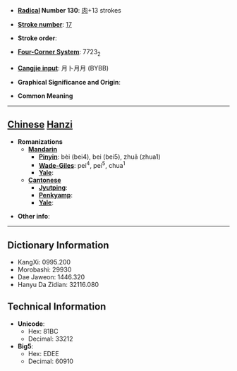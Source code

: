 * '''[[Wiktionary:Chinese radical index| Radical]] Number 130''': [[Wiktionary:Chinese radical index 肉|肉]]+13 strokes

* '''[[Wiktionary:Chinese total strokes index|Stroke number]]''': [[Wiktionary:Chinese total strokes index 17|17]]

* '''Stroke order''': 

* '''[[Wiktionary:Chinese four corner index|Four-Corner System]]''': 7723<sub>2</sub>

* '''[[Wiktionary:Chinese Cangjie index|Cangjie input]]''': 月卜月月 (BYBB)

* '''Graphical Significance and Origin''': 

* '''Common Meaning'''

----

== [[Chinese]] [[Hanzi]] ==

* '''Romanizations'''
** '''[[Mandarin]]'''
*** '''[[Pinyin]]''': bèi (bei4), bei (bei5), zhuā (zhua1)
*** '''[[Wade-Giles]]''': pei<sup>4</sup>, pei<sup>5</sup>, chua<sup>1</sup>
*** '''[[Yale]]''': 
** '''[[Cantonese]]'''
*** '''[[Jyutping]]''':
*** '''[[Penkyamp]]''': 
*** '''[[Yale]]''': 

* '''Other info''': 

----

== Dictionary Information ==

* KangXi: 0995.200
* Morobashi: 29930
* Dae Jaweon: 1446.320
* Hanyu Da Zidian: 32116.080

== Technical Information ==

* '''Unicode''':
** Hex: 81BC
** Decimal: 33212
* '''Big5''':
** Hex: EDEE
** Decimal: 60910